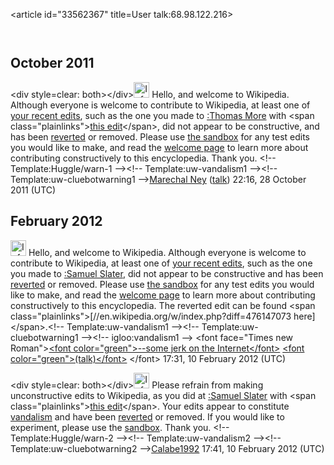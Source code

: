 <article id="33562367" title=User talk:68.98.122.216>
	<talkpage id="33562367" title="User talk:68.98.122.216">

== October 2011 ==

&lt;div style=clear: both&gt;&lt;/div&gt;[[File:Information.svg|25px|alt=|link=]] Hello, and welcome to Wikipedia. Although everyone is welcome to contribute to Wikipedia, at least one of [[Special:Contributions/68.98.122.216|your recent edits]], such as the one you made to [[:Thomas More]] with &lt;span class=&quot;plainlinks&quot;&gt;[http://en.wikipedia.org/wiki/Thomas_More?diff=457887941 this edit]&lt;/span&gt;, did not appear to be constructive, and has been [[Help:Reverting|reverted]] or removed. Please use [[Wikipedia:Sandbox|the sandbox]] for any test edits you would like to make, and read the [[Wikipedia:Welcoming committee/Welcome to Wikipedia|welcome page]] to learn more about contributing constructively to this encyclopedia. Thank you. &lt;!-- Template:Huggle/warn-1 --&gt;&lt;!-- Template:uw-vandalism1 --&gt;&lt;!-- Template:uw-cluebotwarning1 --&gt;[[User:Marechal Ney|Marechal Ney]] ([[User talk:Marechal Ney|talk]]) 22:16, 28 October 2011 (UTC)

== February 2012 ==
[[File:Information.svg|25px|alt=|link=]] Hello, and welcome to Wikipedia. Although everyone is welcome to contribute to Wikipedia, at least one of [[Special:Contributions/68.98.122.216|your recent edits]], such as the one you made to [[:Samuel Slater]], did not appear to be constructive and has been [[Help:Reverting|reverted]] or removed. Please use [[Wikipedia:Sandbox|the sandbox]] for any test edits you would like to make, and read the [[Wikipedia:Welcoming committee/Welcome to Wikipedia|welcome page]] to learn more about contributing constructively to this encyclopedia. The reverted edit can be found &lt;span class=&quot;plainlinks&quot;&gt;[//en.wikipedia.org/w/index.php?diff=476147073 here]&lt;/span&gt;.&lt;!-- Template:uw-vandalism1 --&gt;&lt;!-- Template:uw-cluebotwarning1 --&gt;&lt;!-- igloo:vandalism1 --&gt; &lt;font face=&quot;Times new Roman&quot;&gt;[[User:Some jerk on the Internet|&lt;font color=&quot;green&quot;&gt;--some jerk on the Internet&lt;/font&gt;]]  [[User talk:Some jerk on the Internet|&lt;font color=&quot;green&quot;&gt;(talk)&lt;/font&gt;]] &lt;/font&gt; 17:31, 10 February 2012 (UTC)

&lt;div style=clear: both&gt;&lt;/div&gt;[[File:Information.svg|25px|alt=|link=]] Please refrain from making unconstructive edits to Wikipedia, as you did at [[:Samuel Slater]] with &lt;span class=&quot;plainlinks&quot;&gt;[http://en.wikipedia.org/wiki/Samuel_Slater?diff=476147222 this edit]&lt;/span&gt;. Your edits appear to constitute [[Wikipedia:Vandalism|vandalism]] and have been [[Help:Reverting|reverted]] or removed. If you would like to experiment, please use the [[Wikipedia:Sandbox|sandbox]]. Thank you. &lt;!-- Template:Huggle/warn-2 --&gt;&lt;!-- Template:uw-vandalism2 --&gt;&lt;!-- Template:uw-cluebotwarning2 --&gt;[[User:Calabe1992|Calabe]][[User talk:Calabe1992|1992]] 17:41, 10 February 2012 (UTC)
	</talkpage>
</article>